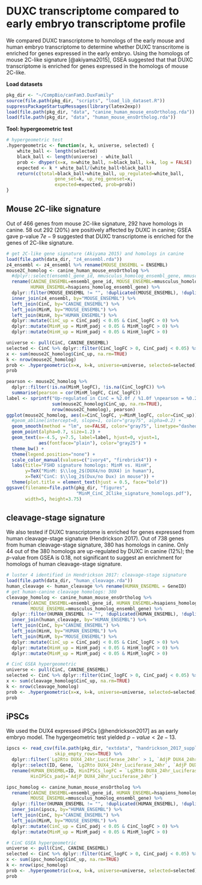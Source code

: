 # DUXC transcriptome compared to early embryo transcriptome profile {#DUXC-early-embryo}
We compared DUXC transcriptome to homologs of the early mouse and human embryo transcriptome to determine whether DUXC transcritome is enriched for genes expressed in the early embryo. Using the homologs of mouse 2C-like signature [@akiyama2015], GSEA suggested that that DUXC transcriptome is enriched for genes expressed in the homologs of mouse 2C-like.

__Load datasets__
```r
pkg_dir <- "~/CompBio/canFam3.DuxFamily"
source(file.path(pkg_dir, "scripts", "load_lib_dataset.R"))
suppressPackageStartupMessages(library(latex2exp))
load(file.path(pkg_dir, "data", "canine_human_mouse_ensOrtholog.rda"))
load(file.path(pkg_dir, "data", "human_mouse_ensOrtholog.rda"))
```

__Tool: hypergeometric test__
```r
# hypergeometric test
.hypergeometric <- function(x, k, universe, selected) {
    white_ball <- length(selected)
    black_ball <- length(universe) - white_ball
    prob <- dhyper(x=x, m=white_ball, n=black_ball, k=k, log = FALSE)
    expected <- k * white_ball/(white_ball+black_ball)
    return(c(total=black_ball+white_ball, up_regulated=white_ball,
                  gene_set=k, up_reg_geneset=x,
                  expected=expected, prob=prob))
}
```

## Mouse 2C-like signature
Out of 466 genes from mouse 2C-like signature, 292 have homologs in canine. 58 out 292 (20%) are positively affected by DUXC in canine; GSEA gave p-value $7e-9$ suggested that DUXC transcriptome is enriched for the genes of 2C-like signature.

```r
# get 2C-like gene signature (Akiyama 2015) and homologs in canine
load(file.path(data_dir, "z4_ensembl.rda"))
z4_ensembl <- z4_ensembl %>% rename(MOUSE_ENSEMBL = ENSEMBL)
mouse2C_homolog <- canine_human_mouse_ensOrtholog %>%
  #dplyr::select(ensembl_gene_id, mmusculus_homolog_ensembl_gene, mmusculus_homolog_associated_gene_name) %>%
  rename(CANINE_ENSEMBL=ensembl_gene_id, MOUSE_ENSEMBL=mmusculus_homolog_ensembl_gene,
         HUMAN_ENSEMBL=hsapiens_homolog_ensembl_gene) %>%
  dplyr::filter(MOUSE_ENSEMBL != "", !duplicated(MOUSE_ENSEMBL), !duplicated(CANINE_ENSEMBL)) %>%
  inner_join(z4_ensembl, by="MOUSE_ENSEMBL") %>%
  left_join(CinC, by="CANINE_ENSEMBL") %>%
  left_join(MinM, by="MOUSE_ENSEMBL") %>%
  left_join(HinH, by="HUMAN_ENSEMBL") %>%
  dplyr::mutate(CinC_up = CinC_padj < 0.05 & CinC_logFC > 0) %>%
  dplyr::mutate(MinM_up = MinM_padj < 0.05 & MinM_logFC > 0) %>%
  dplyr::mutate(HinH_up = HinH_padj < 0.05 & HinH_logFC > 0)

universe <- pull(CinC, CANINE_ENSEMBL)
selected <- CinC %>% dplyr::filter(CinC_logFC > 0, CinC_padj < 0.05) %>% pull(CANINE_ENSEMBL)
x <- sum(mouse2C_homolog$CinC_up, na.rm=TRUE)
k <- nrow(mouse2C_homolog)
prob <- .hypergeometric(x=x, k=k, universe=universe, selected=selected)
prob
```
```r
pearson <- mouse2C_homolog %>% 
  dplyr::filter(!is.na(MinM_logFC), !is.na(CinC_logFC)) %>% 
  summarise(pearson = cor(MinM_logFC, CinC_logFC)) 
label <- sprintf("Up-regulated in CinC = %2.0f / %1.0f \npearson = %0.2f \nGSEA p-value < 7e-9", 
                 sum(mouse2C_homolog$CinC_up, na.rm=TRUE),
                 nrow(mouse2C_homolog), pearson)
ggplot(mouse2C_homolog, aes(x=CinC_logFC, y=MinM_logFC, color=CinC_up)) +
  #geom_abline(intercept=0, slope=1, color="gray75", alpha=0.2) +
  geom_smooth(method = "lm", se=FALSE, color="gray75", linetype="dashed") +
  geom_point(alpha=0.7, size=1.2) +
  geom_text(x=-4.5, y=7.5, label=label, hjust=0, vjust=1, 
            aes(fontface="plain"), color="gray25") +
  theme_bw() +
  theme(legend.position="none") +
  scale_color_manual(values=c("ivory4", "firebrick4")) +
  labs(title="FSHD signature homologs: MinM vs. HinH",
       y=TeX("MinM: $\\log_2$(DUX4/no DUX4) in human"),
       x=TeX("CinC: $\\log_2$(Dux/no Dux) in mouse")) +
  theme(plot.title = element_text(hjust = 0.5, face="bold"))
ggsave(filename=file.path(pkg_dir, "figures",
                          "MinM_CinC_2Clike_signature_homologs.pdf"),
       width=5, height=3.75)
```
## cleavage-stage signature
We also tested if DUXC transcriptome is enriched for genes expressed from human cleavage-stage signature (Hendrickson 2017). Out of 738 genes from human cleavage-stage signature, 380 has homologs in canine. Only 44 out of the 380 homologs are up-regulated by DUXC in canine (12%); the $p$-value from GSEA is 0.18, not significant to suggest an enrichment for homologs of human cleavage-stage signature.

```r
# luster 4 identified in Hendrickson 2017: cleavage-stage signature
load(file.path(data_dir, "human_cleavage.rda"))
human_cleavage <- human_cleavage %>% rename(HUMAN_ENSEMBL = GeneID)
# get human-canine cleavage homologs: 380
cleavage_homolog <- canine_human_mouse_ensOrtholog %>%
  rename(CANINE_ENSEMBL=ensembl_gene_id, HUMAN_ENSEMBL=hsapiens_homolog_ensembl_gene,
         MOUSE_ENSEMBL=mmusculus_homolog_ensembl_gene) %>%
  dplyr::filter(HUMAN_ENSEMBL != "", !duplicated(HUMAN_ENSEMBL), !duplicated(CANINE_ENSEMBL)) %>%
  inner_join(human_cleavage, by="HUMAN_ENSEMBL") %>%
  left_join(CinC, by="CANINE_ENSEMBL") %>%
  left_join(HinH, by="HUMAN_ENSEMBL") %>%
  left_join(MinM, by="MOUSE_ENSEMBL") %>%
  dplyr::mutate(CinC_up = CinC_padj < 0.05 & CinC_logFC > 0) %>%
  dplyr::mutate(HinH_up = HinH_padj < 0.05 & HinH_logFC > 0) %>%
  dplyr::mutate(MinM_up = MinM_padj < 0.05 & MinM_logFC > 0)

# CinC GSEA hypergeometric  
universe <- pull(CinC, CANINE_ENSEMBL)
selected <- CinC %>% dplyr::filter(CinC_logFC > 0, CinC_padj < 0.05) %>% pull(CANINE_ENSEMBL)
x <- sum(cleavage_homolog$CinC_up, na.rm=TRUE)
k <- nrow(cleavage_homolog)
prob <- .hypergeometric(x=x, k=k, universe=universe, selected=selected)
prob
```

## iPSCs 
We used the DUX4 expressed iPSCs [@hendrickson2017] as an early embryo model. 
The hygergeometric test yielded $p-value < 2e-13$.
```r
ipscs <- read_csv(file.path(pkg_dir, "extdata", "handrickson_2017_supple_table6.csv"),
                  skip_empty_rows=TRUE) %>%
  dplyr::filter(`Lg2Rto DUX4_24hr_Luciferase_24hr` > 1, `AdjP DUX4_24hr_Luciferase_24hr` < 0.01) %>%
  dplyr::select(ID, Gene, `Lg2Rto DUX4_24hr_Luciferase_24hr`, `AdjP DUX4_24hr_Luciferase_24hr`  ) %>%
  rename(HUMAN_ENSEMBL=ID, HinIPSCs_logFC = `Lg2Rto DUX4_24hr_Luciferase_24hr`, 
         HinIPSCs_padj=`AdjP DUX4_24hr_Luciferase_24hr`)

ipsc_homolog <- canine_human_mouse_ensOrtholog %>%
  rename(CANINE_ENSEMBL=ensembl_gene_id, HUMAN_ENSEMBL=hsapiens_homolog_ensembl_gene,
         MOUSE_ENSEMBL=mmusculus_homolog_ensembl_gene) %>%
  dplyr::filter(HUMAN_ENSEMBL != "", !duplicated(HUMAN_ENSEMBL), !duplicated(CANINE_ENSEMBL)) %>%
  inner_join(ipscs, by="HUMAN_ENSEMBL") %>%
  left_join(CinC, by="CANINE_ENSEMBL") %>%
  left_join(MinM, by="MOUSE_ENSEMBL") %>%
  dplyr::mutate(CinC_up = CinC_padj < 0.05 & CinC_logFC > 0) %>%
  dplyr::mutate(MinM_up = MinM_padj < 0.05 & MinM_logFC > 0)

# CinC GSEA hypergeometric  
universe <- pull(CinC, CANINE_ENSEMBL)
selected <- CinC %>% dplyr::filter(CinC_logFC > 0, CinC_padj < 0.05) %>% pull(CANINE_ENSEMBL)
x <- sum(ipsc_homolog$CinC_up, na.rm=TRUE)
k <- nrow(ipsc_homolog)
prob <- .hypergeometric(x=x, k=k, universe=universe, selected=selected)
prob


```


